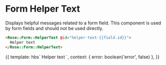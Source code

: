 
<Meta title="Rose|Form/HelperText" component="Form/HelperText" />

# Form Helper Text

Displays helpful messages related to a form field.  This component is used
by form fields and should not be used directly.

```html
<Rose::Form::HelperText @id="helper-text-{{field.id}}">
  Helper text
</Rose::Form::HelperText>
```

<Preview>
  <Story name="HelperText">{{
    template: hbs`
      <Rose::Form::HelperText @error={{this.error}}>
        Helper text
      </Rose::Form::HelperText>
    `,
    context: {
      error: boolean('error', false)
    },
  }}</Story>
</Preview>
